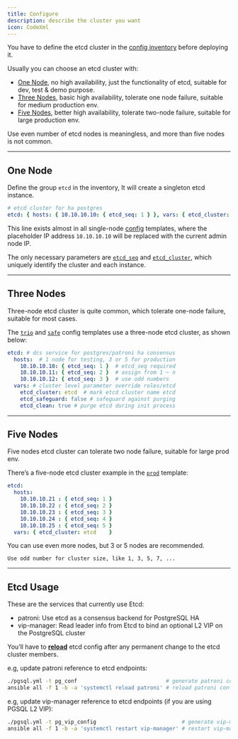 ```yaml
---
title: Configure
description: describe the cluster you want
icon: CodeXml
---
```


You have to define the etcd cluster in the [config inventory](/docs/config/inventory) before deploying it.

Usually you can choose an etcd cluster with:

- [One Node](#one-node), no high availability, just the functionality of etcd, suitable for dev, test & demo purpose.
- [Three Nodes](#three-nodes), basic high availability, tolerate one node failure, suitable for medium production env.
- [Five Nodes](#five-nodes), better high availability, tolerate two-node failure, suitable for large production env.

Use even number of etcd nodes is meaningless, and more than five nodes is not common.



------

## One Node

Define the group `etcd` in the inventory, It will create a singleton etcd instance.

```yaml
# etcd cluster for ha postgres
etcd: { hosts: { 10.10.10.10: { etcd_seq: 1 } }, vars: { etcd_cluster: etcd } }
```

This line exists almost in all single-node [config](/docs/conf/) templates, where the placeholder IP address `10.10.10.10` will be replaced with the current admin node IP.

The only necessary parameters are [`etcd_seq`](/docs/etcd/param#etcd_seq) and [`etcd_cluster`](/docs/etcd/param#etcd_cluster), which uniquely identify the cluster and each instance.



------

## Three Nodes

Three-node etcd cluster is quite common, which tolerate one-node failure, suitable for most cases.

The [`trio`](/docs/conf/trio/) and [`safe`](/docs/conf/safe/) config templates use a three-node etcd cluster, as shown below:

```yaml
etcd: # dcs service for postgres/patroni ha consensus
  hosts:  # 1 node for testing, 3 or 5 for production
    10.10.10.10: { etcd_seq: 1 }  # etcd_seq required
    10.10.10.11: { etcd_seq: 2 }  # assign from 1 ~ n
    10.10.10.12: { etcd_seq: 3 }  # use odd numbers
  vars: # cluster level parameter override roles/etcd
    etcd_cluster: etcd  # mark etcd cluster name etcd
    etcd_safeguard: false # safeguard against purging
    etcd_clean: true # purge etcd during init process
```



------

## Five Nodes

Five nodes etcd cluster can tolerate two node failure, suitable for large prod env.

There’s a five-node etcd cluster example in the [`prod`](/docs/conf/prod) template:

```yaml
etcd:
  hosts:
    10.10.10.21 : { etcd_seq: 1 }
    10.10.10.22 : { etcd_seq: 2 }
    10.10.10.23 : { etcd_seq: 3 }
    10.10.10.24 : { etcd_seq: 4 }
    10.10.10.25 : { etcd_seq: 5 }
  vars: { etcd_cluster: etcd    }
```

You can use even more nodes, but 3 or 5 nodes are recommended.

<Callout title="">

    Use odd number for cluster size, like 1, 3, 5, 7, ...

</Callout>


------

## Etcd Usage

These are the services that currently use Etcd:

- patroni: Use etcd as a consensus backend for PostgreSQL HA
- vip-manager: Read leader info from Etcd to bind an optional L2 VIP on the PostgreSQL cluster

You’ll have to [**reload**](/docs/etcd/admin/#reload-config) etcd config after any permanent change to the etcd cluster members.

e.g, update patroni reference to etcd endpoints:

```bash
./pgsql.yml -t pg_conf                            # generate patroni config
ansible all -f 1 -b -a 'systemctl reload patroni' # reload patroni config
```

e.g, update vip-manager reference to etcd endpoints (if you are using PGSQL L2 VIP):

```bash
./pgsql.yml -t pg_vip_config                           # generate vip-manager config
ansible all -f 1 -b -a 'systemctl restart vip-manager' # restart vip-manager to use
```